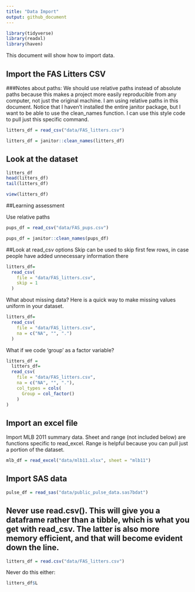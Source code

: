 ```yaml
---
title: "Data Import"
output: github_document
---
```


```r
library(tidyverse)
library(readxl)
library(haven)
```

This document will show how to import data. 

## Import the FAS Litters CSV
###Notes about paths: We should use relative paths instead of absolute paths because this makes a project more easily reproducible from any computer, not just the original machine. I am using relative paths in this document. Notice that I haven't installed the entire janitor package, but I want to be able to use the clean_names function. I can use this style code to pull just this specific command. 

```r
litters_df = read_csv("data/FAS_litters.csv")

litters_df = janitor::clean_names(litters_df)
```

## Look at the dataset

```r
litters_df
head(litters_df)
tail(litters_df)
```

```r
view(litters_df)
```

##Learning assessment

Use relative paths
```r
pups_df = read_csv("data/FAS_pups.csv")

pups_df = janitor::clean_names(pups_df)
```

##Look at read_csv options
Skip can be used to skip first few rows, in case people have added unnecessary information there
```r
litters_df=
  read_csv(
    file = "data/FAS_litters.csv",
    skip = 1 
  )
```

What about missing data? Here is a quick way to make missing values uniform in your dataset. 

```r
litters_df=
  read_csv(
    file = "data/FAS_litters.csv",
    na = c("NA", "", ".")
  )
```

What if we code 'group' as a factor variable?

```r
litters_df = 
  litters_df=
  read_csv(
    file = "data/FAS_litters.csv",
    na = c("NA", "", "."), 
    col_types = cols(
      Group = col_factor()
    )
)
```

## Import an excel file

Import MLB 2011 summary data. Sheet and range (not included below) are functions specific to read_excel. Range is helpful because you can pull just a portion of the dataset.

```r
mlb_df = read_excel("data/mlb11.xlsx", sheet = "mlb11")
```

## Import SAS data

```r
pulse_df = read_sas("data/public_pulse_data.sas7bdat")
```

## Never use read.csv(). This will give you a dataframe rather than a tibble, which is what you get with read_csv. The latter is also more memory efficient, and that will become evident down the line. 

```r
litters_df = read.csv("data/FAS_litters.csv")
```

Never do this either: 

```r
litters_df$L
```

